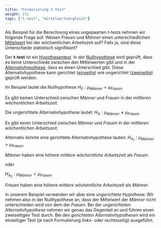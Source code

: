 ```yaml
---
title: "Formulierung t-Test"
weight: 211
tags: ["t-test", "mittelwertvergleich"]
---
```


Als Beispiel für die Berechnung eines ungepaarten $t$-tests nehmen wir folgende Frage auf:
Weisen *Frauen* und *Männer* einen unterschiedlichen [Mittelwert](../../../glossar/mittelwert/index.html) bei der wöchentlichen Arbeitszeit auf? Falls ja, sind diese Unterschiede statistisch signifikant?

Der **$t$-test** ist ein [Hypothesentest](../../../glossar/signifikanztest/index.html). In der [Nullhypothese](../../../glossar/nullhypothese/index.html) wird geprüft, dass es keine Unterschiede zwischen den Mittelwerten gibt und in der [Alternativhypothese](../../../glossar/alternativhypothese/index.html), dass es einen Unterschied gibt. Diese Alternativhypothese kann gerichtet ([einseitig](../../../glossar/einseitigertest/index.html)) wie ungerichtet ([zweiseitig](../../../glossar/zweiseitigertest/index.html)) geprüft werden.

Im Beispiel lautet die Nullhypothese
$H_0: \mu_{Männer} = \mu_{Frauen}$

Es gibt keinen Unterschied zwischen *Männer* und *Frauen* in der *mittleren wöchentlichen Arbeitszeit*.

Die ungerichtete Alternativhypothese lautet:
$H_A: \mu_{Männer} \neq \mu_{Frauen}$

Es gibt einen Unterschied zwischen *Männer* und *Frauen* in der *mittleren wöchentlichen Arbeitszeit*.

Alternativ könnte eine gerichtete Alternativhypothese lauten:
$H_{A_{1}}: \mu_{Männer} > \mu_{Frauen}$

*Männer* haben eine höhere *mittlere wöchentliche Arbeitszeit* als *Frauen.*

oder

$H_{A_{2}}: \mu_{Männer} < \mu_{Frauen}$

*Frauen* haben eine höhere *mittlere wöchentliche Arbeitszeit* als *Männer.*

In unserem Beispiel verwenden wir aber eine *ungerichtete* Hypothese: Wir nehmen also in der Nullhypothese an, dass der Mittelwert der *Männer* nicht unterschieden wird von dem der *Frauen.* Bei der *ungerichteten Alternativhypothese* nehmen wir genau das Gegenteil an und führen einen zweiseitigen Test durch. Bei den *gerichteten Alternativhypothesen* wird ein einseitiger Test (je nach Formulierung *links-* oder *rechtsseitig*) ausgeführt.